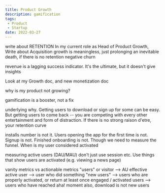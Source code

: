 ```yaml
---
title: Product Growth
description: gamification
tags:
 - Product
 - Startup
date: 2022-03-27
---
```



write about RETENTION
In my current role as Head of Product Growth, 
Write about Acquisition growth is meaningless, just prolonging an inevitable death, if there is no retention
negative churn


revenue is a lagging success indicator. It's the ultimate, but it doesn't give insights

Look at my Growth doc, and new monetization doc

why is my product not growing?

gamification is a booster, not a fix

underlying why.  Getting users to download or sign up for some can be easy. But getting users to come back -- you are competing with every other entertainment and form of distraction.  If there is no strong raison d'etre, your retention curve

installs number is not it. Users opening the app for the first time is not. Signup is not. Finished onboarding is not.
Though we need to measure the funnel. When is my user considered activated

measuring active users (DAU/MAU)
don't just use session etc. Use things that show users are activated (e.g. viewing a news page)


vanity metrics vs actionable metrics
"users" or visitor --> AU
effective active user --> user who did something
"new users" --> users who are properly activated, or return at least once
engaged / activated users --> users who have reached aha! moment
also, download is not new users









